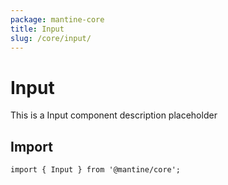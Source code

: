 ```yaml
---
package: mantine-core
title: Input
slug: /core/input/
---
```


# Input

This is a Input component description placeholder

<PageHeader
  source="mantine-core/src/Input/Input.tsx"
  docs="core/Input.mdx"
  package="@mantine/core"
/>

## Import

```tsx
import { Input } from '@mantine/core';
```

<PropsTable component="Input" />
